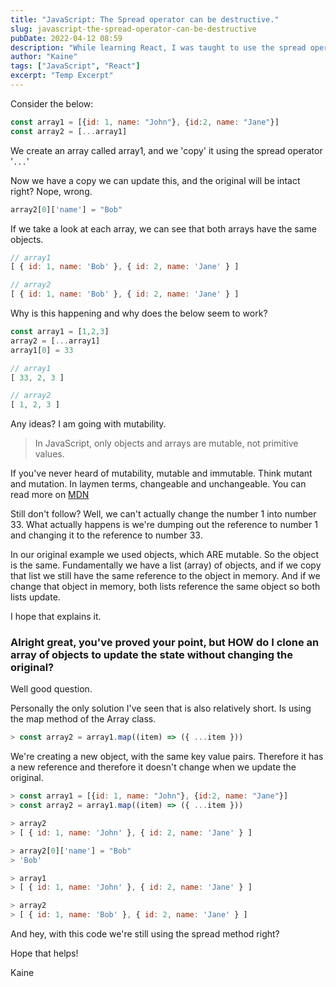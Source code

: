 ```yaml
---
title: "JavaScript: The Spread operator can be destructive."
slug: javascript-the-spread-operator-can-be-destructive
pubDate: 2022-04-12 08:59
description: "While learning React, I was taught to use the spread operator to copy an array. This is not always a good idea."
author: "Kaine"
tags: ["JavaScript", "React"]
excerpt: "Temp Excerpt"
---
```


Consider the below:

```js
const array1 = [{id: 1, name: "John"}, {id:2, name: "Jane"}]
const array2 = [...array1]
```

We create an array called array1, and we 'copy' it using the spread operator '`...`'

Now we have a copy we can update this, and the original will be intact right? Nope, wrong.

```js
array2[0]['name'] = "Bob"
```

If we take a look at each array, we can see that both arrays have the same objects.

```js
// array1
[ { id: 1, name: 'Bob' }, { id: 2, name: 'Jane' } ]

// array2
[ { id: 1, name: 'Bob' }, { id: 2, name: 'Jane' } ]
```

Why is this happening and why does the below seem to work?

```js
const array1 = [1,2,3]
array2 = [...array1]
array1[0] = 33

// array1
[ 33, 2, 3 ]

// array2
[ 1, 2, 3 ]
```

Any ideas? I am going with mutability.

> In JavaScript, only objects and arrays are mutable, not primitive values.

If you've never heard of mutability, mutable and immutable. Think mutant and mutation. In laymen terms, changeable and unchangeable. You can read more on [MDN](https://developer.mozilla.org/en-US/docs/Glossary/Mutable )

Still don't follow? Well, we can't actually change the number 1 into number 33. What actually happens is we're dumping out the reference to number 1 and changing it to the reference to number 33.

In our original example we used objects, which ARE mutable. So the object is the same. Fundamentally we have a list (array) of objects, and if we copy that list we still have the same reference to the object in memory. And if we change that object in memory, both lists reference the same object so both lists update.

I hope that explains it.

### Alright great, you've proved your point, but HOW do I clone an array of objects to update the state without changing the original?
Well good question.

Personally the only solution I've seen that is also relatively short. Is using the map method of the Array class.

```js
> const array2 = array1.map((item) => ({ ...item }))
```

We're creating a new object, with the same key value pairs. Therefore it has a new reference and therefore it doesn't change when we update the original.

```js
> const array1 = [{id: 1, name: "John"}, {id:2, name: "Jane"}]
> const array2 = array1.map((item) => ({ ...item }))

> array2
> [ { id: 1, name: 'John' }, { id: 2, name: 'Jane' } ]

> array2[0]['name'] = "Bob"
> 'Bob'

> array1
> [ { id: 1, name: 'John' }, { id: 2, name: 'Jane' } ]

> array2
> [ { id: 1, name: 'Bob' }, { id: 2, name: 'Jane' } ]
```

And hey, with this code we're still using the spread method right?

Hope that helps!

Kaine
